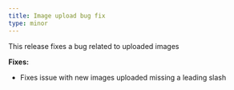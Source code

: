 ```yaml
---
title: Image upload bug fix
type: minor
---
```


This release fixes a bug related to uploaded images

**Fixes:**

* Fixes issue with new images uploaded missing a leading slash
